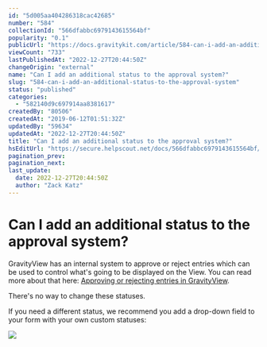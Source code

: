 ```yaml
---
id: "5d005aa404286318cac42685"
number: "584"
collectionId: "566dfabbc6979143615564bf"
popularity: "0.1"
publicUrl: "https://docs.gravitykit.com/article/584-can-i-add-an-additional-status-to-the-approval-system"
viewCount: "733"
lastPublishedAt: "2022-12-27T20:44:50Z"
changeOrigin: "external"
name: "Can I add an additional status to the approval system?"
slug: "584-can-i-add-an-additional-status-to-the-approval-system"
status: "published"
categories: 
  - "582140d9c697914aa8381617"
createdBy: "80506"
createdAt: "2019-06-12T01:51:32Z"
updatedBy: "59634"
updatedAt: "2022-12-27T20:44:50Z"
title: "Can I add an additional status to the approval system?"
hsEditUrl: "https://secure.helpscout.net/docs/566dfabbc6979143615564bf/article/5d005aa404286318cac42685"
pagination_prev: 
pagination_next: 
last_update:
  date: 2022-12-27T20:44:50Z
  author: "Zack Katz"
---
```


# Can I add an additional status to the approval system?

GravityView has an internal system to approve or reject entries which can be used to control what's going to be displayed on the View. You can read more about that here: [Approving or rejecting entries in GravityView](https://docs.gravitykit.com/article/88-approving-or-rejecting-entries-in-gravityview).

There's no way to change these statuses.

If you need a different status, we recommend you add a drop-down field to your form with your own custom statuses:

![](https://s3.amazonaws.com/helpscout.net/docs/assets/54c58489e4b051242988532c/images/5d005c3904286318cac4268c/file-RUdROcC2tE.png)